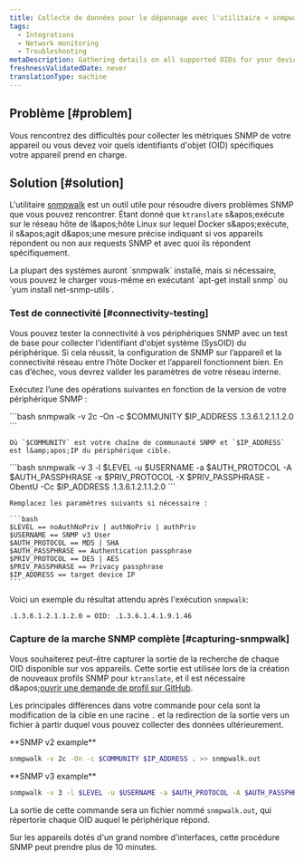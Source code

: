 ```yaml
---
title: Collecte de données pour le dépannage avec l'utilitaire « snmpwalk »
tags:
  - Integrations
  - Network monitoring
  - Troubleshooting
metaDescription: Gathering details on all supported OIDs for your device using the 'snmpwalk' utility.
freshnessValidatedDate: never
translationType: machine
---
```


## Problème [#problem]

Vous rencontrez des difficultés pour collecter les métriques SNMP de votre appareil ou vous devez voir quels identifiants d'objet (OID) spécifiques votre appareil prend en charge.

## Solution [#solution]

L'utilitaire [snmpwalk](https://helpmanual.io/help/snmpwalk/) est un outil utile pour résoudre divers problèmes SNMP que vous pouvez rencontrer. Étant donné que `ktranslate` s&amp;apos;exécute sur le réseau hôte de l&amp;apos;hôte Linux sur lequel Docker s&amp;apos;exécute, il s&amp;apos;agit d&amp;apos;une mesure précise indiquant si vos appareils répondent ou non aux requests SNMP et avec quoi ils répondent spécifiquement.

<Callout variant="tip">
  La plupart des systèmes auront `snmpwalk` installé, mais si nécessaire, vous pouvez le charger vous-même en exécutant `apt-get install snmp` ou `yum install net-snmp-utils`.
</Callout>

### Test de connectivité [#connectivity-testing]

Vous pouvez tester la connectivité à vos périphériques SNMP avec un test de base pour collecter l'identifiant d'objet système (SysOID) du périphérique. Si cela réussit, la configuration de SNMP sur l’appareil et la connectivité réseau entre l’hôte Docker et l’appareil fonctionnent bien. En cas d’échec, vous devrez valider les paramètres de votre réseau interne.

Exécutez l’une des opérations suivantes en fonction de la version de votre périphérique SNMP :

<CollapserGroup>
  <Collapser id="snmp-v2c-example" title="Exemple SNMP v2c">
    ```bash
    snmpwalk -v 2c -On -c $COMMUNITY $IP_ADDRESS .1.3.6.1.2.1.1.2.0
    ```

    Où `$COMMUNITY` est votre chaîne de communauté SNMP et `$IP_ADDRESS` est l&amp;apos;IP du périphérique cible.
  </Collapser>

  <Collapser id="snmp-v3-example" title="Exemple SNMP v3">
    ```bash
    snmpwalk -v 3 -l $LEVEL -u $USERNAME -a $AUTH_PROTOCOL -A $AUTH_PASSPHRASE -x $PRIV_PROTOCOL -X $PRIV_PASSPHRASE -ObentU -Cc $IP_ADDRESS .1.3.6.1.2.1.1.2.0
    ```

    Remplacez les paramètres suivants si nécessaire :

    ```bash
    $LEVEL == noAuthNoPriv | authNoPriv | authPriv
    $USERNAME == SNMP v3 User
    $AUTH_PROTOCOL == MD5 | SHA
    $AUTH_PASSPHRASE == Authentication passphrase
    $PRIV_PROTOCOL == DES | AES
    $PRIV_PASSPHRASE == Privacy passphrase
    $IP_ADDRESS == target device IP
    ```
  </Collapser>
</CollapserGroup>

Voici un exemple du résultat attendu après l'exécution `snmpwalk`:

```bash
.1.3.6.1.2.1.1.2.0 = OID: .1.3.6.1.4.1.9.1.46
```

### Capture de la marche SNMP complète [#capturing-snmpwalk]

Vous souhaiterez peut-être capturer la sortie de la recherche de chaque OID disponible sur vos appareils. Cette sortie est utilisée lors de la création de nouveaux profils SNMP pour `ktranslate`, et il est nécessaire d&amp;apos;[ouvrir une demande de profil sur GitHub](https://github.com/kentik/snmp-profiles/issues/new/choose).

Les principales différences dans votre commande pour cela sont la modification de la cible en une racine `.` et la redirection de la sortie vers un fichier à partir duquel vous pouvez collecter des données ultérieurement.

<DNT>
  **SNMP v2 example**
</DNT>

```bash
snmpwalk -v 2c -On -c $COMMUNITY $IP_ADDRESS . >> snmpwalk.out
```

<DNT>
  **SNMP v3 example**
</DNT>

```bash
snmpwalk -v 3 -l $LEVEL -u $USERNAME -a $AUTH_PROTOCOL -A $AUTH_PASSPHRASE -x $PRIV_PROTOCOL -X $PRIV_PASSPHRASE -ObentU -Cc $IP_ADDRESS . >> snmpwalk.out
```

La sortie de cette commande sera un fichier nommé `snmpwalk.out`, qui répertorie chaque OID auquel le périphérique répond.

<Callout variant="tip">
  Sur les appareils dotés d'un grand nombre d'interfaces, cette procédure SNMP peut prendre plus de 10 minutes.
</Callout>